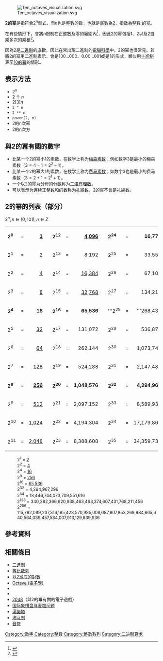 [[Image:Ten_octaves_visualization.svg|thumb]]

'''2的幂'''是指符合<math>2^n</math>型式，而<math>n</math>也是[[整數|整數]]的數，也就是[[底數|底數]]為[[2|2]]，[[指數|指數]]為整數 {{mvar|n}}的[[幂|幂]]。

在有些情形下，會將<math>n</math>限制在正整數及零的範圍內<ref>{{cite book |title=Schaum's Outline of Theory and Problems of Essential Computer Mathematics |url=https://archive.org/details/schaumsoutlineof0000lips_b9v3 |first=Seymour |last=Lipschutz |year=1982 |isbn=0-07-037990-4 |page=[https://archive.org/details/schaumsoutlineof0000lips_b9v3/page/3 3] |publisher=McGraw-Hill |location=New York}}</ref>，因此2的幂包括1、2以及2自乘多次的乘積<ref>{{cite book |title=Mathematics Masterclasses |first=Michael J. |last=Sewell |year=1997 |isbn=0-19-851494-8 |page=78 |publisher=Oxford University Press |location=Oxford}}</ref>。

因為2是[[二進制|二進制]]的底數，因此在常出現二進制的[[電腦科學|電腦科學]]中，2的幂也很常見。若將2的幂用二進制表示，會是100…000、0.00…001或是1的形式，類似用[[十進制|十進制]]表示[[10的幂|10的幂]]的情形。

==表示方法==
* <math>2^n</math>
* <math>2 \uparrow n</math>
* <math>2[3]n</math>
* <code>2 ^ n</code>
* <code>2 ** n</code>
* <code>power(2, n)</code>
* 2的n次幂
* 2的n次方

==與2的冪有關的數字==
*比某一个2的幂小1的素数，在数学上称为[[梅森素数|梅森素数]]；例如数字3是最小的梅森素数（<math>3=4-1=2^2-1</math>）。
*比某一个2的幂大1的素数，在数学上称为[[费马素数|费马素数]]；如数字3也是最小的费马素数（<math>3=2+1=2^1+1</math>）。
*一个以2的幂为分母的分数称为[[二进有理数|二进有理数]]。
*可以表示为连续正整数和的数称为[[礼貌数|礼貌数]]，2的幂不會是礼貌数。

== 2的幂的列表（部分）==
<math>2^n, n\in [0,101], n\in Z</math>

{| class="sortable mw-collapsible" style="text-align:center"
|- style="background:#f9f9f9;" 
|'''2<sup>0</sup>'''  || = ||align="right"| '''[[1|1]]'''
|bgcolor="white" rowspan=12|
|'''2<sup>12</sup>''' || = ||align="right"| '''[[4096|4,096]]'''
|bgcolor="white" rowspan=12|
|'''2<sup>24</sup>''' || = ||align="right"| '''16,777,216'''
| rowspan="12" |
|'''2<sup>36</sup>'''
|=
|'''68,719,476,736'''
| rowspan="12" |
|'''2<sup>48</sup>'''
|=
|'''281,474,976,710,656'''
| rowspan="12" |
|'''2<sup>60</sup>'''
|=
|'''1,152,921,504,606,846,976'''
|'''2<sup>72</sup>'''
|=
|'''4,722,366,482,869,645,213,696'''
|'''2<sup>84</sup>'''
|=
|'''19,342,813,113,834,066,795,298,816'''
|'''2<sup>96</sup>'''
|=
|'''79,228,162,514,264,337,593,540,590,336'''
|-----
|2<sup>1</sup>  || = ||align="right"| [[2|2]]
|2<sup>13</sup> || = ||align="right"| [[8192|8,192]]
|2<sup>25</sup> || = ||align="right"| 33,554,432
|2<sup>37</sup>
|=
|137,438,953,472
|2<sup>49</sup>
|=
|562,949,953,421,312
|2<sup>61</sup>
|=
|2,305,843,009,213,693,952
|2<sup>73</sup>
|=
|9,444,732,965,739,290,427,392
|2<sup>85</sup>
|=
|38.685,626,227,668,133,590,597,632
|2<sup>97</sup>
|=
|158,456,325,028,528,675,187,087,900,672
|-----
|2<sup>2</sup>  || = ||align="right"| [[4|4]]
|2<sup>14</sup> || = ||align="right"| [[16384|16,384]]
|2<sup>26</sup> || = ||align="right"| 67,108,864
|2<sup>38</sup>
|=
|274,877,906,944
|2<sup>50</sup>
|=
|1,125,899,906,842,624
|2<sup>62</sup>
|=
|4,611,686,018,427,387,904
|2<sup>74</sup>
|=
|18,889,465,931,478,580,854,784
|2<sup>86</sup>
|=
|77,371,252,455,336,267,181,195,264
|2<sup>98</sup>
|=
|316,912,650,057,057,350,374,175,081,344
|-----
|2<sup>3</sup>  || = ||align="right"| [[8|8]]
|2<sup>15</sup> || = ||align="right"| [[32768|32,768]]
|2<sup>27</sup> || = ||align="right"| 134,217,728
|2<sup>39</sup>
|=
|549,755,813,888
|2<sup>51</sup>
|=
|2,251,799,813,685,248
|2<sup>63</sup>
|
|9,223,372,036,854,775,808
|2<sup>75</sup>
|=
|37,778,931,862,957,161,709,568
|2<sup>87</sup>
|=
|154,742,504,910,672,534,362,390,528
|2<sup>99</sup>
|=
|633,825,300,114,114,700,748,351,602,688
|-----
|'''2<sup>4</sup>'''  || = ||align="right"| '''[[16|16]]'''
|'''2<sup>16</sup>''' || = ||align="right"| '''[[65536|65,536]]'''
|'''2<sup>28</sup> || = ||align="right"| '''268,435,456
|'''2<sup>40</sup>'''
|=
|'''1,099,511,627,776'''
|'''2<sup>52</sup>'''
|=
|'''4,503,599,627,370,496'''
|'''2<sup>64</sup>'''
|=
|'''18,446,744,073,709,551,616'''
|'''2<sup>76</sup>'''
|=
|'''75,557,863,725,914,323,419,136'''
|'''2<sup>88</sup>'''
|=
|'''309,485,009,821,345,068,724,781,056'''
|'''2<sup>100</sup>'''
|=
|'''1,267,650,600,228,229,401,496,703,205,376'''
|-----
|2<sup>5</sup>  || = ||align="right"| [[32|32]]
|2<sup>17</sup> || = ||align="right"| 131,072
|2<sup>29</sup> || = ||align="right"| 536,870,912
|2<sup>41</sup>
|=
|2,199,023,255,552
|2<sup>53</sup>
|=
|9,007,199,254,740,992
|2<sup>65</sup>
|=
|36,893,488,147,419,103,232
|2<sup>77</sup>
|=
|151,115,727,451,828,646,838,272
|2<sup>89</sup>
|=
|618,970,019,642,690,137,449,562,112
|2<sup>101</sup>
|=
|2,535,351,200,456,458,802,993,306,410,752
|-----
|2<sup>6</sup>  || = ||align="right"| [[64|64]]
|2<sup>18</sup> || = ||align="right"| 262,144
|2<sup>30</sup> || = ||align="right"| 1,073,741,824
|2<sup>42</sup>
|=
|4,398,046,511,104
|2<sup>54</sup>
|=
|18,014,398,509,481,984
|2<sup>66</sup>
|=
|73,786,976,294,838,206,464
|2<sup>78</sup>
|=
|302,231,454,903,657,293,676,544
|2<sup>90</sup>
|=
|1,237,940,039,285,380,274,899,124,224
|
|
|
|-----
|2<sup>7</sup>  || = ||align="right"| [[128|128]]
|2<sup>19</sup> || = ||align="right"| 524,288
|2<sup>31</sup> || = ||align="right"| 2,147,483,648
|2<sup>43</sup>
|=
|8,796,093,022,208
|2<sup>55</sup>
|=
|36,028,797,018,963,968
|2<sup>67</sup>
|=
|147,573,952,589,676,412,928
|2<sup>79</sup>
|=
|604,462,909,817,314,587,353,088
|2<sup>91</sup>
|=
|2,475,880,078,570,760,549,798,248,448
|
|
|
|-----
|'''2<sup>8</sup>'''  || = ||align="right"| '''[[256|256]]'''
|'''2<sup>20</sup>''' || = ||align="right"| '''1,048,576'''
|'''2<sup>32</sup>''' || = ||align="right"| '''4,294,967,296'''
|'''2<sup>44</sup>'''
|=
|'''17,592,186,044,416'''
|'''2<sup>56</sup>'''
|=
|'''72,057,594,037,927,936'''
|'''2<sup>68</sup>'''
|=
|'''295,147,905,179,352,825,856'''
|'''2<sup>80</sup>'''
|=
|'''1,208,925,819,614,629,174,706,176'''
|'''2<sup>92</sup>'''
|=
|'''4,951,760,157,141,521,099,596,496,896'''
|
|
|
|-----
|2<sup>9</sup>  || = ||align="right"| [[512|512]]
|2<sup>21</sup> || = ||align="right"| 2,097,152
|2<sup>33</sup> || = ||align="right"| 8,589,934,592
|2<sup>45</sup>
|=
|35,184,372,088,832
|2<sup>57</sup>
|=
|144,115,188,075,855,872
|2<sup>69</sup>
|=
|590,295,810,358,705,651,712
|2<sup>81</sup>
|=
|2,417,851,639,229,258,349,412,352
|2<sup>93</sup>
|=
|9,903,520,314,283,042,199192,993,792
|
|
|
|-----
|2<sup>10</sup> || = ||align="right"| [[1024|1,024]]
|2<sup>22</sup> || = ||align="right"| 4,194,304
|2<sup>34</sup> || = ||align="right"| 17,179,869,184
|2<sup>46</sup>
|=
|70,368,744,177,664
|2<sup>58</sup>
|=
|288,230,376,151,711,744
|2<sup>70</sup>
|=
|1,180,591,620,717,411,303,424
|2<sup>82</sup>
|=
|4,835,703,278,458,516,698,824,704
|2<sup>94</sup>
|
|19,807,040,628,566,084,398,385,987,584
|
|
|
|-----
|2<sup>11</sup> || = ||align="right"| [[2048|2,048]]
|2<sup>23</sup> || = ||align="right"| 8,388,608
|2<sup>35</sup> || = ||align="right"| 34,359,738,368
|2<sup>47</sup>
|=
|140,737,488,355,328
|2<sup>59</sup>
|=
|576,460,752,303,423,488
|2<sup>71</sup>
|=
|2,361,183,241,434,822,606,848
|2<sup>83</sup>
|=
|9,671,406,556,917,033,397,649,408
|2<sup>95</sup>
|
|39,614,081,257,132,168,796,771,975,168
|
|
|
|}
: 2<sup>1</sup> = [[2|2]]
: 2<sup>2</sup> = [[4|4]]
: 2<sup>4</sup> = [[16|16]]
: 2<sup>8</sup> = [[256|256]]
: 2<sup>16</sup> = [[65536|65,536]]
: 2<sup>32</sup> = 4,294,967,296
: 2<sup>64</sup> = 18,446,744,073,709,551,616
: 2<sup>128</sup> = 340,282,366,920,938,463,463,374,607,431,768,211,456
: 2<sup>256</sup> = 115,792,089,237,316,195,423,570,985,008,687,907,853,269,984,665,640,564,039,457,584,007,913,129,639,936

==參考資料==
{{reflist}}
==相關條目==
*[[二進制|二進制]]
*[[等比数列|等比数列]]
*[[以2爲底的對數|以2爲底的對數]]
*[[Octave_(電子學)|Octave (電子學)]]
*{{le|無和數列|Sum-free sequence}}
*{{le|勾德數列|Gould's sequence}}
*[[2048_(遊戲)|2048]]（與2的冪有關的電子遊戲）
*[[国际象棋盘与麦粒问题|国际象棋盘与麦粒问题]]
*[[汉诺塔|漢諾塔]]
*[[淘汰制|淘汰制]]
*[[音符|音符]]
{{級數}}

[[Category:數字|Category:數字]]
[[Category:整數|Category:整數]]
[[Category:整數數列|Category:整數數列]]
[[Category:二进制算术|Category:二进制算术]]